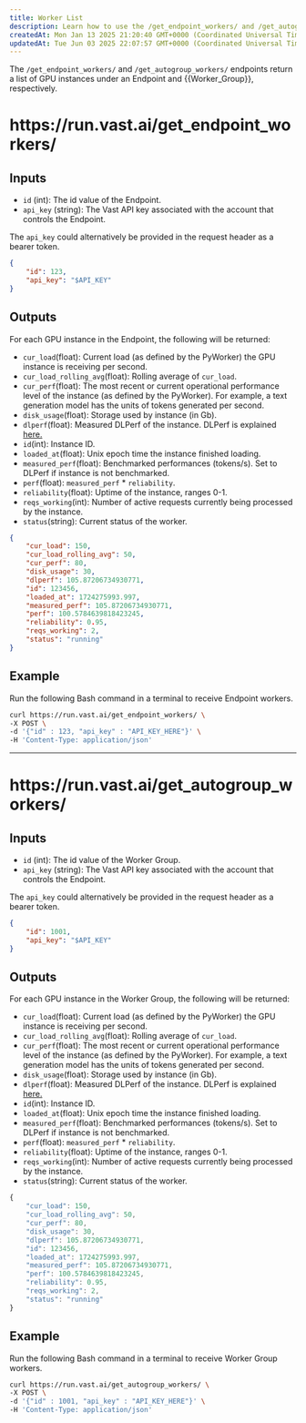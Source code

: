 ```yaml
---
title: Worker List
description: Learn how to use the /get_endpoint_workers/ and /get_autogroup_workers/ endpoints to retrieve a list of GPU instances under an Endpoint and Worker Group. Understand the inputs, outputs, and examples for using the endpoints.
createdAt: Mon Jan 13 2025 21:20:40 GMT+0000 (Coordinated Universal Time)
updatedAt: Tue Jun 03 2025 22:07:57 GMT+0000 (Coordinated Universal Time)
---
```


The `/get_endpoint_workers/` and `/get_autogroup_workers/` endpoints return a list of GPU instances under an Endpoint and \{\{Worker\_Group}}, respectively.&#x20;

# https\://run.vast.ai/get\_endpoint\_workers/

## Inputs

- `id` (int): The id value of the Endpoint.
- `api_key` (string): The Vast API key associated with the account that controls the Endpoint.

The `api_key` could alternatively be provided in the request header as a bearer token.

```json JSON icon="js"
{
    "id": 123,
    "api_key": "$API_KEY"
}
```

## Outputs

For each GPU instance in the Endpoint, the following will be returned:

- `cur_load`(float): Current load (as defined by the PyWorker) the GPU instance is receiving per second.
- `cur_load_rolling_avg`(float): Rolling average of `cur_load`.
- `cur_perf`(float): The most recent or current operational performance level of the instance (as defined by the PyWorker). For example, a text generation model has the units of tokens generated per second.
- `disk_usage`(float): Storage used by instance (in Gb).
- `dlperf`(float): Measured DLPerf of the instance. DLPerf is explained [here.](https://docs.vast.ai/faq)
- `id`(int): Instance ID.
- `loaded_at`(float): Unix epoch time the instance finished loading.
- `measured_perf`(float): Benchmarked performances (tokens/s). Set to DLPerf if instance is not benchmarked.
- `perf`(float): `measured_perf` \* `reliability`.
- `reliability`(float): Uptime of the instance, ranges 0-1.
- `reqs_working`(int): Number of active requests currently being processed by the instance.
- `status`(string): Current status of the worker.

```json JSON icon="js"
{
    "cur_load": 150,
    "cur_load_rolling_avg": 50,
    "cur_perf": 80,
    "disk_usage": 30,
    "dlperf": 105.87206734930771,
    "id": 123456,
    "loaded_at": 1724275993.997,
    "measured_perf": 105.87206734930771,
    "perf": 100.5784639818423245,
    "reliability": 0.95,
    "reqs_working": 2,
    "status": "running"
}
```

## Example

Run the following Bash command in a terminal to receive Endpoint workers.

```bash Bash
curl https://run.vast.ai/get_endpoint_workers/ \
-X POST \
-d '{"id" : 123, "api_key" : "API_KEY_HERE"}' \
-H 'Content-Type: application/json'
```

***

# https\://run.vast.ai/get\_autogroup\_workers/

## Inputs

- `id` (int): The id value of the Worker Group.
- `api_key` (string): The Vast API key associated with the account that controls the Endpoint.

The `api_key` could alternatively be provided in the request header as a bearer token.

```json JSON icon="js"
{
    "id": 1001,
    "api_key": "$API_KEY"
}
```

## Outputs

For each GPU instance in the Worker Group, the following will be returned:

- `cur_load`(float): Current load (as defined by the PyWorker) the GPU instance is receiving per second.
- `cur_load_rolling_avg`(float): Rolling average of `cur_load`.
- `cur_perf`(float): The most recent or current operational performance level of the instance (as defined by the PyWorker). For example, a text generation model has the units of tokens generated per second.
- `disk_usage`(float): Storage used by instance (in Gb).
- `dlperf`(float): Measured DLPerf of the instance. DLPerf is explained [here.](https://docs.vast.ai/faq)
- `id`(int): Instance ID.
- `loaded_at`(float): Unix epoch time the instance finished loading.
- `measured_perf`(float): Benchmarked performances (tokens/s). Set to DLPerf if instance is not benchmarked.
- `perf`(float): `measured_perf` \* `reliability`.
- `reliability`(float): Uptime of the instance, ranges 0-1.
- `reqs_working`(int): Number of active requests currently being processed by the instance.
- `status`(string): Current status of the worker.

```javascript
{
    "cur_load": 150,
    "cur_load_rolling_avg": 50,
    "cur_perf": 80,
    "disk_usage": 30,
    "dlperf": 105.87206734930771,
    "id": 123456,
    "loaded_at": 1724275993.997,
    "measured_perf": 105.87206734930771,
    "perf": 100.5784639818423245,
    "reliability": 0.95,
    "reqs_working": 2,
    "status": "running"
}
```

## Example

Run the following Bash command in a terminal to receive Worker Group workers.

```bash Bash
curl https://run.vast.ai/get_autogroup_workers/ \
-X POST \
-d '{"id" : 1001, "api_key" : "API_KEY_HERE"}' \
-H 'Content-Type: application/json'
```



